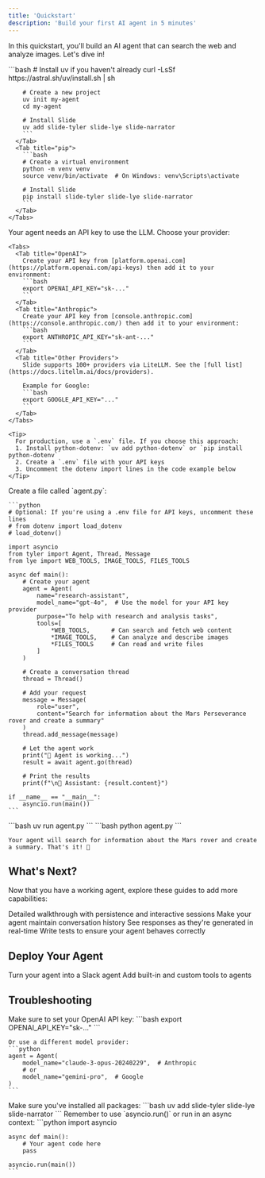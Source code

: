 ```yaml
---
title: 'Quickstart'
description: 'Build your first AI agent in 5 minutes'
---
```


In this quickstart, you'll build an AI agent that can search the web and analyze images. Let's dive in!

<Steps>
  <Step title="Install Slide">
    <Tabs>
      <Tab title="uv (Recommended)">
        ```bash
        # Install uv if you haven't already
        curl -LsSf https://astral.sh/uv/install.sh | sh

        # Create a new project
        uv init my-agent
        cd my-agent

        # Install Slide
        uv add slide-tyler slide-lye slide-narrator
        ```
      </Tab>
      <Tab title="pip">
        ```bash
        # Create a virtual environment
        python -m venv venv
        source venv/bin/activate  # On Windows: venv\Scripts\activate

        # Install Slide
        pip install slide-tyler slide-lye slide-narrator
        ```
      </Tab>
    </Tabs>
  </Step>
  
  <Step title="Set Up Your API Key">
    Your agent needs an API key to use the LLM. Choose your provider:

    <Tabs>
      <Tab title="OpenAI">
        Create your API key from [platform.openai.com](https://platform.openai.com/api-keys) then add it to your environment:
        ```bash
        export OPENAI_API_KEY="sk-..."
        ```
      </Tab>
      <Tab title="Anthropic">
        Create your API key from [console.anthropic.com](https://console.anthropic.com/) then add it to your environment:
        ```bash
        export ANTHROPIC_API_KEY="sk-ant-..."
        ```
      </Tab>
      <Tab title="Other Providers">
        Slide supports 100+ providers via LiteLLM. See the [full list](https://docs.litellm.ai/docs/providers).
        
        Example for Google:
        ```bash
        export GOOGLE_API_KEY="..."
        ```
      </Tab>
    </Tabs>

    <Tip>
      For production, use a `.env` file. If you choose this approach:
      1. Install python-dotenv: `uv add python-dotenv` or `pip install python-dotenv`
      2. Create a `.env` file with your API keys
      3. Uncomment the dotenv import lines in the code example below
    </Tip>
  </Step>
  
  <Step title="Create Your Agent">
    Create a file called `agent.py`:

    ```python
    # Optional: If you're using a .env file for API keys, uncomment these lines
    # from dotenv import load_dotenv
    # load_dotenv()

    import asyncio
    from tyler import Agent, Thread, Message
    from lye import WEB_TOOLS, IMAGE_TOOLS, FILES_TOOLS

    async def main():
        # Create your agent
        agent = Agent(
            name="research-assistant",
            model_name="gpt-4o",  # Use the model for your API key provider
            purpose="To help with research and analysis tasks",
            tools=[
                *WEB_TOOLS,      # Can search and fetch web content
                *IMAGE_TOOLS,    # Can analyze and describe images
                *FILES_TOOLS     # Can read and write files
            ]
        )

        # Create a conversation thread
        thread = Thread()
        
        # Add your request
        message = Message(
            role="user",
            content="Search for information about the Mars Perseverance rover and create a summary"
        )
        thread.add_message(message)
        
        # Let the agent work
        print("🤖 Agent is working...")
        result = await agent.go(thread)
        
        # Print the results
        print(f"\n💬 Assistant: {result.content}")

    if __name__ == "__main__":
        asyncio.run(main())
    ```
  </Step>
  
  <Step title="Run Your Agent">
    <Tabs>
      <Tab title="uv">
        ```bash
        uv run agent.py
        ```
      </Tab>
      <Tab title="python">
        ```bash
        python agent.py
        ```
      </Tab>
    </Tabs>

    Your agent will search for information about the Mars rover and create a summary. That's it! 🎉
  </Step>
</Steps>

## What's Next?

Now that you have a working agent, explore these guides to add more capabilities:

<CardGroup cols={2}>
  <Card
    title="Your First Agent"
    icon="sparkles"
    href="/guides/your-first-agent"
  >
    Detailed walkthrough with persistence and interactive sessions
  </Card>
  <Card
    title="Conversation Persistence"
    icon="database"
    href="/guides/conversation-persistence"
  >
    Make your agent maintain conversation history
  </Card>
  <Card
    title="Streaming Responses"
    icon="stream"
    href="/guides/streaming-responses"
  >
    See responses as they're generated in real-time
  </Card>
  <Card
    title="Testing Agents"
    icon="vial"
    href="/guides/testing-agents"
  >
    Write tests to ensure your agent behaves correctly
  </Card>
</CardGroup>

## Deploy Your Agent

<CardGroup cols={2}>
  <Card
    title="Deploy to Slack"
    icon="slack"
    href="/apps/slack-agent"
  >
    Turn your agent into a Slack agent
  </Card>
  <Card
    title="Adding Tools"
    icon="wrench"
    href="/guides/adding-tools"
  >
    Add built-in and custom tools to agents
  </Card>
</CardGroup>

## Troubleshooting

<AccordionGroup>
  <Accordion title="API Key Errors">
    Make sure to set your OpenAI API key:
    ```bash
    export OPENAI_API_KEY="sk-..."
    ```
    
    Or use a different model provider:
    ```python
    agent = Agent(
        model_name="claude-3-opus-20240229",  # Anthropic
        # or
        model_name="gemini-pro",  # Google
    )
    ```
  </Accordion>
  
  <Accordion title="Import Errors">
    Make sure you've installed all packages:
    ```bash
    uv add slide-tyler slide-lye slide-narrator
    ```
  </Accordion>
  
  <Accordion title="Async Errors">
    Remember to use `asyncio.run()` or run in an async context:
    ```python
    import asyncio
    
    async def main():
        # Your agent code here
        pass
    
    asyncio.run(main())
    ```
  </Accordion>
</AccordionGroup> 